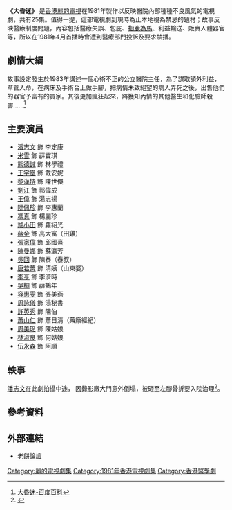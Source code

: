 {{亞視劇集
| 中文劇名 = 大昏迷
| 英文劇名 = Coma
| 圖像 = 
| 製作年份 = 1981年
| RTV首播日期 = 1981年4月27日
| RTV首播時間 = 
| 監製 = [[劉嘉豪|劉嘉豪]]
| 編導 = {{nowrap|[[梅小青|梅小青]]、[[區玉盛|區玉盛]]、[[丁亮_(香港)|丁　亮]]、[[麥仕寧|麥仕寧]]}}
| 助理編導 = {{nowrap|[[陳太源|陳太源]]、[[龍紹基|龍紹基]]、[[王冠輝|王冠輝]]、[[黃瑞傳|黃瑞傳]]}}
| 編審 = [[邱梅圓|邱梅圓]]
| 編劇 = {{nowrap|[[邱梅圓|邱梅圓]]、[[趙佩芝|趙佩芝]]、[[梁寶琦|梁寶琦]]、[[蔡業鳴|蔡業鳴]]、<br/>[[張文峰|張文峰]]}}
| 製作統籌 = [[張沛忠|張沛忠]]
| 故事 = [[蕭若元|蕭若元]]、[[徐正康|徐正康]]
| 集數 = 25
| 劇種 = 社會醫療劇
| 主演 = {{nowrap|[[潘志文|潘志文]]、[[米雪|米　雪]]、[[劉江_(香港)|劉　江]]、[[熊德誠|熊德誠]]、<br/>[[王偉_(香港)|王　偉]]、[[阮佩珍|阮佩珍]]、[[王宇凰|王宇凰]]、[[黎小田|黎小田]]、<br/>[[黎漢持|黎漢持]]、[[蔣金|蔣　金]]}}
| 主題曲= 怎麼意思
| 作曲= [[黎小田|黎小田]] 
| 填詞= [[盧國沾|盧國沾]] 
| 主唱= [[關正傑|關正傑]]
| 插曲 = 我自問
| 作曲3 = [[黎小田|黎小田]]
| 填詞3 = [[盧國沾|盧國沾]]
| 主唱3 = [[關正傑|關正傑]]
}}
'''《大昏迷》''' 是[[香港|香港]][[麗的電視|麗的電視]]在1981年製作以反映醫院內部種種不良風氣的電視劇，共有25集。值得一提，這部電視劇到現時為止本地視為禁忌的題材；故事反映醫療制度問題，內容包括醫療失誤、包庇、[[指鹿為馬|指鹿為馬]]、利益輸送、販賣人體器官等，所以在1981年4月首播時曾遭到醫療部門投訴及要求禁播。

== 劇情大綱 ==
故事設定發生於1983年講述一個心術不正的公立醫院主任，為了謀取額外利益，草菅人命，在病床及手術台上做手腳，把病情未致絕望的病人弄死之後，出售他們的器官予富有的買家。其後更加瘋狂起來，將獲知內情的其他醫生和化驗師殺害......<ref>[http://baike.baidu.com/view/3146538.htm 大昏迷-百度百科]</ref>

==主要演員==
*[[潘志文|潘志文]] 飾 李定康
*[[米雪|米雪]] 飾 薜寶琪
*[[熊德誠|熊德誠]] 飾 林學禮
*[[王宇凰|王宇凰]] 飾 戴安妮
*[[黎漢持|黎漢持]] 飾 陳世傑
*[[劉江_(香港)|劉江]] 飾 郭偉成
*[[王偉_(香港)|王偉]] 飾 湯志揚
*[[阮佩珍|阮佩珍]] 飾 李惠蘭
*[[馮真|馮真]] 飾 楊麗珍
*[[黎小田|黎小田]] 飾 羅紹光
*[[蔣金|蔣金]] 飾 高大富（田雞）
*[[張家偉|張家偉]] 飾 邱國熹
*[[陳曼娜|陳曼娜]] 飾 蘇瀛芳
*[[吳回_(香港)|吳回]] 飾 陳泰（泰叔）
*[[唐若菁|唐若菁]] 飾 清姨（山東婆）
*[[李亨_(香港)|李亨]] 飾 李濟時
*[[吳桐|吳桐]] 飾 薜鶴年
*[[容惠雯|容惠雯]] 飾 張美燕
*[[周詠儀|周詠儀]] 飾 湯秘書
*[[許英秀|許英秀]] 飾 陳伯
*[[蕭山仁|蕭山仁]] 飾 蕭日清（藥廠經紀）
*[[周美玲_(演員)|周美玲]] 飾 陳姑娘
*[[林淑良|林淑良]] 飾 何姑娘
*[[伍永森|伍永森]] 飾 阿順

==軼事==
[[潘志文|潘志文]]在此劇拍攝中途， 因錄影廠大門意外倒塌，被砸至左腳骨折要入院治理<ref>{{Cite web |url=http://www.patpoon.net/works/teledrama/1981dhm.htm |title=劇集/大昏迷 - 雅文逸志 |accessdate=2015-06-07 |archive-date=2016-10-06 |archive-url=https://web.archive.org/web/20161006120447/http://www.patpoon.net/works/teledrama/1981dhm.htm |dead-url=no }}</ref>。

==參考資料==
{{reflist}}

==外部連結==
*[http://www.oldcake.net/viewthread.php?tid=830&page=1 老餅論譠]{{Wayback|url=http://www.oldcake.net/viewthread.php?tid=830&page=1 |date=20160304074215 }}

[[Category:麗的電視劇集|Category:麗的電視劇集]]
[[Category:1981年香港電視劇集|Category:1981年香港電視劇集]]
[[Category:香港醫學劇|Category:香港醫學劇]]